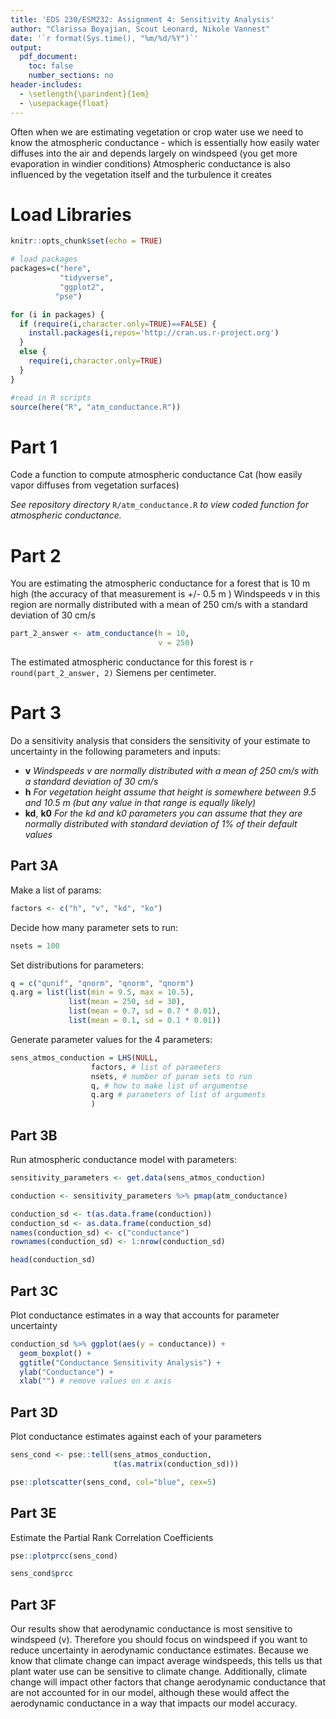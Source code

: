 ```yaml
---
title: 'EDS 230/ESM232: Assignment 4: Sensitivity Analysis'
author: "Clarissa Boyajian, Scout Leonard, Nikole Vannest"
date: '`r format(Sys.time(), "%m/%d/%Y")`'
output: 
  pdf_document:
    toc: false
    number_sections: no
header-includes:
  - \setlength{\parindent}{1em}
  - \usepackage{float}
---
```


\noindent Often when we are estimating vegetation or crop water use we need to know the atmospheric conductance - which is essentially how easily water diffuses into the air and depends largely on windspeed (you get more evaporation in windier conditions) Atmospheric conductance is also influenced by the vegetation itself and the turbulence it creates

# Load Libraries

```r
knitr::opts_chunk$set(echo = TRUE)

# load packages
packages=c("here",
           "tidyverse",
           "ggplot2",
          "pse")

for (i in packages) {
  if (require(i,character.only=TRUE)==FALSE) {
    install.packages(i,repos='http://cran.us.r-project.org')
  }
  else {
    require(i,character.only=TRUE)
  }
}

#read in R scripts
source(here("R", "atm_conductance.R"))
```

# Part 1

\noindent Code a function to compute atmospheric conductance Cat (how easily vapor diffuses from vegetation surfaces)

_See repository directory_ `R/atm_conductance.R` _to view coded function for atmospheric conductance._

# Part 2

\noindent You are estimating the atmospheric conductance for a forest that is 10 m high (the accuracy of that measurement is +/- 0.5 m ) Windspeeds v in this region are normally distributed with a mean of 250 cm/s with a standard deviation of 30 cm/s

```r
part_2_answer <- atm_conductance(h = 10,
                                 v = 250)
```

\noindent The estimated atmospheric conductance for this forest is `r round(part_2_answer, 2)` Siemens per centimeter.

\newpage

# Part 3

\noindent Do a sensitivity analysis that considers the sensitivity of your estimate to uncertainty in the following parameters and inputs:

- **v** _Windspeeds v are normally distributed with a mean of 250 cm/s with a standard deviation of 30 cm/s_
- **h** _For vegetation height assume that height is somewhere between 9.5 and 10.5 m (but any value in that range is equally likely)_ 
- **kd**, **k0** _For the kd and k0 parameters you can assume that they are normally distributed with standard deviation of 1% of their default values_

## Part 3A

\noindent Make a list of params: 

```r
factors <- c("h", "v", "kd", "ko")
```

\noindent Decide how many parameter sets to run: 
```r
nsets = 100
```

\noindent Set distributions for parameters: 
```r
q = c("qunif", "qnorm", "qnorm", "qnorm")
q.arg = list(list(min = 9.5, max = 10.5), 
             list(mean = 250, sd = 30), 
             list(mean = 0.7, sd = 0.7 * 0.01),
             list(mean = 0.1, sd = 0.1 * 0.01))
```

\noindent Generate parameter values for the 4 parameters:
```r
sens_atmos_conduction = LHS(NULL, 
                  factors, # list of parameters
                  nsets, # number of param sets to run
                  q, # how to make list of argumentse
                  q.arg # parameters of list of arguments
                  ) 
```

## Part 3B

\noindent Run atmospheric conductance model with parameters:

```r
sensitivity_parameters <- get.data(sens_atmos_conduction)

conduction <- sensitivity_parameters %>% pmap(atm_conductance)

conduction_sd <- t(as.data.frame(conduction))
conduction_sd <- as.data.frame(conduction_sd)
names(conduction_sd) <- c("conductance")
rownames(conduction_sd) <- 1:nrow(conduction_sd)

head(conduction_sd)
```

## Part 3C

\noindent Plot conductance estimates in a way that accounts for parameter uncertainty

```r
conduction_sd %>% ggplot(aes(y = conductance)) +
  geom_boxplot() +
  ggtitle("Conductance Sensitivity Analysis") +
  ylab("Conductance") +
  xlab("") # remove values on x axis
```

\newpage

## Part 3D

\noindent Plot conductance estimates against each of your parameters

```r
sens_cond <- pse::tell(sens_atmos_conduction,
                       t(as.matrix(conduction_sd)))

pse::plotscatter(sens_cond, col="blue", cex=5)
```

\newpage

## Part 3E

\noindent Estimate the Partial Rank Correlation Coefficients

```r
pse::plotprcc(sens_cond)

sens_cond$prcc
```

## Part 3F

\noindent Our results show that aerodynamic conductance is most sensitive to windspeed (v). Therefore you should focus on windspeed if you want to reduce uncertainty in aerodynamic conductance estimates. Because we know that climate change can impact average windspeeds, this tells us that plant water use can be sensitive to climate change. Additionally, climate change will impact other factors that change aerodynamic conductance that are not accounted for in our model, although these would affect the aerodynamic conductance in a way that impacts our model accuracy.




